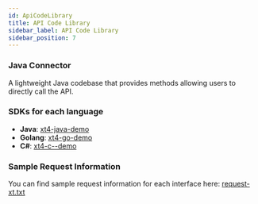 ```yaml
---
id: ApiCodeLibrary
title: API Code Library
sidebar_label: API Code Library
sidebar_position: 7
---
```


### Java Connector

A lightweight Java codebase that provides methods allowing users to directly call the API.

### SDKs for each language

- **Java**: [xt4-java-demo](https://github.com/xt-com/xt4-java-demo)
- **Golang**: [xt4-go-demo](https://github.com/xt-com/xt4-go-demo)
- **C#**: [xt4-c--demo](https://github.com/xt-com/xt4-c--demo)

### Sample Request Information

You can find sample request information for each interface here: [request-xt.txt](https://github.com/xt-com/xt4-request-demo/blob/master/request-xt.txt)
